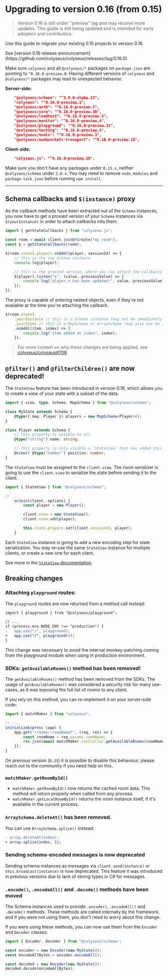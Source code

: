 
# Upgrading to version 0.16 (from 0.15)

> Version 0.16 is still under "preview" tag and may receive more updates.
> This guide is still being updated and is intended for early adopters and contributors.

Use this guide to migrate your existing 0.15 projects to version 0.16.

<Callout type="info">
    See [version 0.16 release announcement](https://github.com/colyseus/colyseus/releases/tag/0.16.0).
</Callout>

Make sure `colyseus` and all `@colyseus/*` packages on `package.json` are pointing to `^0.16.0-preview.0`. Having different versions of `colyseus` and `@colyseus/*` packages may lead to unexpected behavior.

**Server-side:**

```json filename="package.json"
    "@colyseus/schema": "^3.0.0-alpha.22",
    "colyseus": "^0.16.0-preview.1",
    "@colyseus/auth": "^0.16.0-preview.5",
    "@colyseus/core": "^0.16.0-preview.30",
    "@colyseus/loadtest": "^0.16.0-preview.5",
    "@colyseus/monitor": "^0.16.0-preview.4",
    "@colyseus/playground": "^0.16.0-preview.13",
    "@colyseus/testing": "^0.16.0-preview.5",
    "@colyseus/tools": "^0.16.0-preview.3",
    "@colyseus/uwebsockets-transport": "^0.16.0-preview.12",
```

**Client-side:**

```json filename="package.json"
    "colyseus.js": "^0.16.0-preview.20",
```

Make sure you don't have any packages under `0.15.x`, neither `@colyseus/schema` under `2.0.x`. You may need to remove `node_modules` and `package-lock.json` before running `npm install`.

---

## Schema callbacks and `$(instance)` proxy

As the callback methods have been extracted out of the `Schema` instances, you now have to get a proxied version of your `Schema` instances via `$(yourInstance)` in order to attach callbacks into them.

```ts filename="client.ts"
import { getStateCallbacks } from "colyseus.js";

const room = await client.joinOrCreate("my_room");
const $ = getStateCallbacks(room);

$(room.state).players.onAdd((player, sessionId) => {
    // this is the raw Schema instance
    console.log(player);

    // this is the proxied version, where you can attach the callbacks
    $(player).listen("x", (value, previousValue) => {
        console.log("player.x has been updated!", value, previousValue);
    });
});
```

The proxy is capable of entering nested objects, even if they're not available at the time you're attaching the callback.

```ts filename="client.ts"
$(room.state)
    .yourInstance // this is a Schema instance (may not be immediately available)
    .yourItems // this is a MapSchema or ArraySchema (may also not be immediately available)
    .onAdd((item, index) => {
        console.log("item added at index", index);
    });
```


> For more context on why these changes are being applied, see [colyseus/colyseus#709](https://github.com/colyseus/colyseus/issues/709)


## `@filter()` and `@filterChildren()` are now deprecated!

The `StateView` feature has been introduced in version 0.16, which allows you to create a view of your state with a subset of the data.

```ts filename="MyState.ts"
import { view, type, Schema, MapSchema } from "@colyseus/schema";

class MyState extends Schema {
    @type({ map: Player }) players = new MapSchema<Player>();
}

class Player extends Schema {
    // this property is visible to all
    @type("string") name: string;

    // this property is only visible a `StateView` that has added this Player instance.
    @view() @type("number") position: number;
}
```

The `StateView` must be assigned to the `client.view`. The room serializer is going to use the `client.view` to serialize the state before sending it to the client.

```ts filename="MyRoom.ts"
import { StateView } from "@colyseus/schema";

// ...
    onJoin(client, options) {
        const player = new Player();

        client.view = new StateView();
        client.view.add(player);

        this.state.players.set(client.sessionId, player);
    }
```

Each `StateView` instance is going to add a new encoding step for state serialization. You may re-use the same `StateView` instance for multiple clients, or create a new one for each client.

See more in the [`StateView` documentation](/state/view).

## Breaking changes

### Attaching `playground` routes:

The `playground` routes are now returned from a method call instead:

```diff filename="src/app.config.ts"
import { playground } from "@colyseus/playground";

// ...
if (process.env.NODE_ENV !== "production") {
-   app.use("/", playground);
+   app.use("/", playground());
}
```

This change was necessary to avoid the internal monkey-patching coming from the playground module when using in production environment.

### SDKs: `getAvailableRooms()` method has been removed!

The `getAvailableRooms()` method has been removed from the SDKs. The usage of `getAvailableRooms()` was considered a security risk for many use-cases, as it was exposing the full list of rooms to any client.

If you rely on this method, you can re-implement it on your server-side code:

```ts filename="app.config.ts"
import { matchMaker } from "colyseus";

// ...
initializeExpress (app) {
    app.get("/rooms/:roomName?", (req, res) => {
        const roomName = req.params.roomName;
        res.json(await matchMaker.controller.getAvailableRooms(roomName));
    });
}
```

On previous version (`0.15`) it is possible to disable this behaviour, please reach out to the community if you need help on this.

### `matchMaker.getRoomById()`

- `matchMaker.getRoomById()` now returns the cached room data. This method will return properly when called from any process.
- `matchMaker.getLocalRoomById()` returns the room instance itself, if it's available in the current process.


### `ArraySchema.deleteAt()` has been removed.

You can use `ArraySchema.splice()` instead:

```diff
- array.deleteAt(index);
+ array.splice(index, 1);
```

### Sending schema-encoded messages is now deprecated

Sending schema instances as messages via `client.send(instance)` or `this.broadcast(instance)` is now deprecated. This feature it was introduced in previous versions due to lack of strong types in C# for messages.

### `.encode()`, `.encodeAll()` and `.decode()` methods have been moved

The Schema instances used to provide `.encode()`, `.encodeAll()` and `.decode()` methods. These methods are called internally by the framework, and if you were not using them, you don't need to worry about this change.

If you were using these methods, you can now use them from the `Encoder` and `Decoder` classes:

```ts
import { Encoder, Decoder } from "@colyseus/schema";

const encoder = new Encoder(new MyState());
const encodeAllBytes = encoder.encodeAll();

const decoded = new Decoder(new MyState());
decoded.decode(encodeAllBytes);
```

